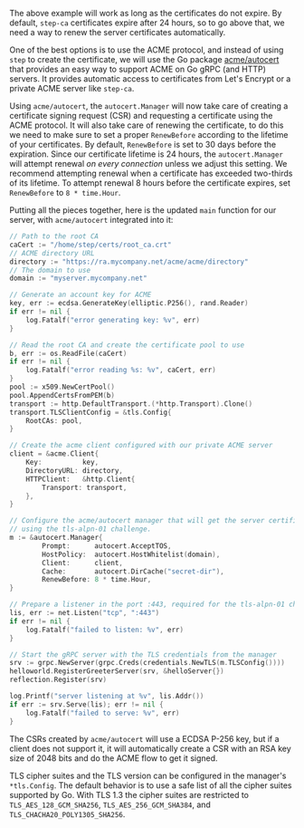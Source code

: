 The above example will work as long as the certificates do not expire. By
default, `step-ca` certificates expire after 24 hours, so to go above that, we
need a way to renew the server certificates automatically.

One of the best options is to use the ACME protocol, and instead of using `step`
to create the certificate, we will use the Go package
[acme/autocert](https://pkg.go.dev/golang.org/x/crypto/acme/autocert) that
provides an easy way to support ACME on Go gRPC (and HTTP) servers. It provides
automatic access to certificates from Let's Encrypt or a private ACME server
like `step-ca`.

Using `acme/autocert`, the `autocert.Manager` will now take care of creating a
certificate signing request (CSR) and requesting a certificate using the ACME
protocol. It will also take care of renewing the certificate, to do this we need
to make sure to set a proper `RenewBefore` according to the lifetime of your
certificates. By default, `RenewBefore` is set to 30 days before the expiration.
Since our certificate lifetime is 24 hours, the `autocert.Manager` will attempt renewal _on every connection_ unless we adjust this setting.
We recommend attempting renewal when a certificate has exceeded two-thirds of its lifetime.
To attempt renewal 8 hours before the certificate expires, set `RenewBefore` to `8 * time.Hour`.

Putting all the pieces together,
here is the updated `main` function for our server, with `acme/autocert` integrated into it:

```go
// Path to the root CA
caCert := "/home/step/certs/root_ca.crt"
// ACME directory URL
directory := "https://ra.mycompany.net/acme/acme/directory"
// The domain to use
domain := "myserver.mycompany.net"

// Generate an account key for ACME
key, err := ecdsa.GenerateKey(elliptic.P256(), rand.Reader)
if err != nil {
	log.Fatalf("error generating key: %v", err)
}

// Read the root CA and create the certificate pool to use
b, err := os.ReadFile(caCert)
if err != nil {
	log.Fatalf("error reading %s: %v", caCert, err)
}
pool := x509.NewCertPool()
pool.AppendCertsFromPEM(b)
transport := http.DefaultTransport.(*http.Transport).Clone()
transport.TLSClientConfig = &tls.Config{
	RootCAs: pool,
}

// Create the acme client configured with our private ACME server
client = &acme.Client{
	Key:          key,
	DirectoryURL: directory,
	HTTPClient:   &http.Client{
		Transport: transport,
	},
}

// Configure the acme/autocert manager that will get the server certificate
// using the tls-alpn-01 challenge.
m := &autocert.Manager{
		Prompt:      autocert.AcceptTOS,
		HostPolicy:  autocert.HostWhitelist(domain),
		Client:      client,
		Cache:       autocert.DirCache("secret-dir"),
		RenewBefore: 8 * time.Hour,
}

// Prepare a listener in the port :443, required for the tls-alpn-01 challenge
lis, err := net.Listen("tcp", ":443")
if err != nil {
	log.Fatalf("failed to listen: %v", err)
}

// Start the gRPC server with the TLS credentials from the manager
srv := grpc.NewServer(grpc.Creds(credentials.NewTLS(m.TLSConfig())))
helloworld.RegisterGreeterServer(srv, &helloServer{})
reflection.Register(srv)

log.Printf("server listening at %v", lis.Addr())
if err := srv.Serve(lis); err != nil {
	log.Fatalf("failed to serve: %v", err)
}
```

The CSRs created by `acme/autocert` will use a ECDSA P-256 key, but if a client
does not support it, it will automatically create a CSR with an RSA key size of
2048 bits and do the ACME flow to get it signed.

TLS cipher suites and the TLS version can be configured in the manager's
`*tls.Config`. The default behavior is to use a safe list of all the cipher suites
supported by Go. With TLS 1.3 the cipher suites are restricted to
`TLS_AES_128_GCM_SHA256`, `TLS_AES_256_GCM_SHA384`, and
`TLS_CHACHA20_POLY1305_SHA256`.
